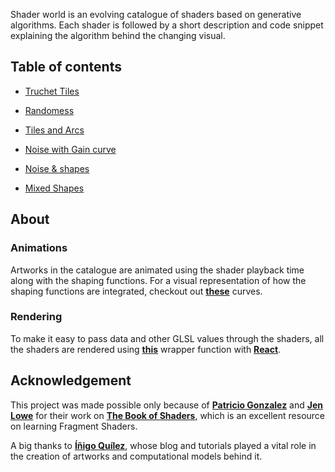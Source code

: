 Shader world is an evolving catalogue of shaders based on generative algorithms. Each shader is followed by a short
description and code snippet explaining the algorithm behind the changing visual.

## Table of contents

* [Truchet Tiles](./TruchetTiles)

* [Randomess](./RandomnessCircles)

* [Tiles and Arcs](./TilesArcs)

* [Noise with Gain curve](./NoiseGain)

* [Noise & shapes](./NoiseShape)

* [Mixed Shapes](./Shapes)

## About

### Animations

Artworks in the catalogue are animated using the shader playback time along with the shaping functions. For a visual representation of how the
shaping functions are integrated, checkout out [**these**](https://shaping-functions.surge.sh/) curves.

### Rendering

To make it easy to pass data and other GLSL values through the shaders, all the shaders are rendered using [**this**](https://github.com/nitin42/react-shader-canvas) wrapper function with [**React**](https://reactjs.org/).

## Acknowledgement

This project was made possible only because of [**Patricio Gonzalez**](http://patriciogonzalezvivo.com/) and [**Jen Lowe**](http://jenlowe.net/) for their work on [**The Book of Shaders**](https://thebookofshaders.com/), which is an excellent
resource on learning Fragment Shaders.

A big thanks to [**Íñigo Quílez**](https://www.iquilezles.org/), whose blog and tutorials played a vital role in the creation of artworks and computational models behind it.


